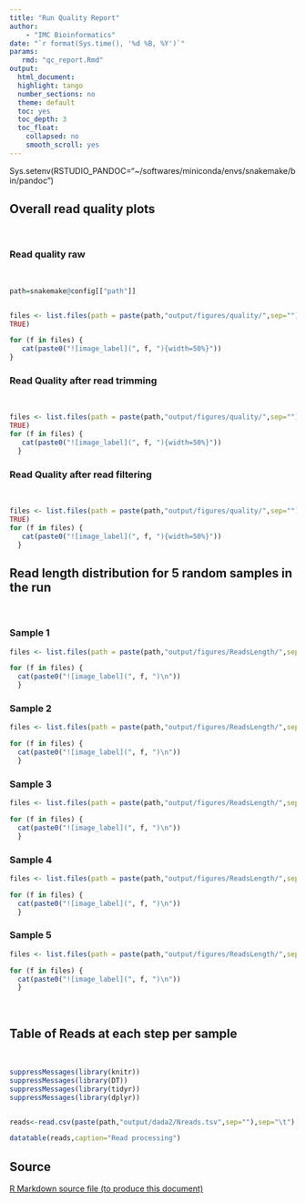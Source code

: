 ```yaml
---
title: "Run Quality Report"
author:
    - "IMC Bioinformatics"
date: "`r format(Sys.time(), '%d %B, %Y')`"
params:
   rmd: "qc_report.Rmd"
output:
  html_document:
  highlight: tango
  number_sections: no
  theme: default
  toc: yes
  toc_depth: 3
  toc_float:
    collapsed: no
    smooth_scroll: yes
---
```



Sys.setenv(RSTUDIO_PANDOC="~/softwares/miniconda/envs/snakemake/bin/pandoc")

## Overall read quality plots {.tabset .tabset-fade}

<br>

### Read quality raw 

<br>

```r
path=snakemake@config[["path"]]


files <- list.files(path = paste(path,"output/figures/quality/",sep=""), pattern = "raw", full.names = 
TRUE)

for (f in files) {
   cat(paste0("![image_label](", f, "){width=50%}"))
}

```


### Read Quality after read trimming

<br>

```r

files <- list.files(path = paste(path,"output/figures/quality/",sep=""), pattern = "predada2", full.names =
TRUE)
for (f in files) {
   cat(paste0("![image_label](", f, "){width=50%}"))
  }
```


### Read Quality after read filtering

<br>

```r

files <- list.files(path = paste(path,"output/figures/quality/",sep=""), pattern = "postdada2", full.names =
TRUE)
for (f in files) {
   cat(paste0("![image_label](", f, "){width=50%}"))
  }
```


## Read length distribution for 5 random samples in the run {.tabset .tabset-fade}

<br>

### Sample 1

```r

files <- list.files(path = paste(path,"output/figures/ReadsLength/",sep=""), pattern = "S1", full.names =TRUE)

for (f in files) {
  cat(paste0("![image_label](", f, ")\n"))
  }
```



### Sample 2

```r

files <- list.files(path = paste(path,"output/figures/ReadsLength/",sep=""), pattern = "S2", full.names =TRUE)

for (f in files) {
  cat(paste0("![image_label](", f, ")\n"))
  }
```



### Sample 3

```r

files <- list.files(path = paste(path,"output/figures/ReadsLength/",sep=""), pattern = "S3", full.names =TRUE)

for (f in files) {
  cat(paste0("![image_label](", f, ")\n"))
  }
```



### Sample 4

```r

files <- list.files(path = paste(path,"output/figures/ReadsLength/",sep=""), pattern = "S4", full.names =TRUE)

for (f in files) {
  cat(paste0("![image_label](", f, ")\n"))
  }
```



### Sample 5

```r

files <- list.files(path = paste(path,"output/figures/ReadsLength/",sep=""), pattern = "S5", full.names =TRUE)

for (f in files) {
  cat(paste0("![image_label](", f, ")\n"))
  }
```



<br>


## Table of Reads at each step per sample

<br>

```r

suppressMessages(library(knitr))
suppressMessages(library(DT))
suppressMessages(library(tidyr))
suppressMessages(library(dplyr))


reads<-read.csv(paste(path,"output/dada2/Nreads.tsv",sep=""),sep="\t")

datatable(reads,caption="Read processing")

```



## Source
<a download="qc_report.Rmd" href="`r base64enc::dataURI(file = params$rmd, mime = 'text/rmd', encoding = 'base64')`">R Markdown source file (to produce this document)</a>
